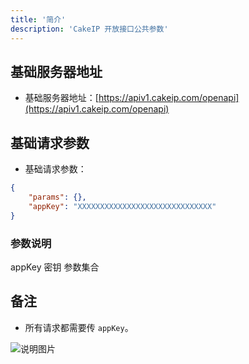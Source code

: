 ```yaml
---
title: '简介'
description: 'CakeIP 开放接口公共参数'
---
```


## 基础服务器地址

- 基础服务器地址：[https://apiv1.cakeip.com/openapi](https://apiv1.cakeip.com/openapi)

## 基础请求参数

- 基础请求参数：

```json
{
    "params": {},
    "appKey": "XXXXXXXXXXXXXXXXXXXXXXXXXXXXXX"
}
```

### 参数说明

<ResponseField name="appKey" type="string" required>
  appKey 密钥
</ResponseField>

<ResponseField name="params" type="object" required>
  参数集合
</ResponseField>

## 备注

- 所有请求都需要传 `appKey`。

![说明图片](https://oss.laf.dev/eobh98-img/cakeip_docs.jpg)